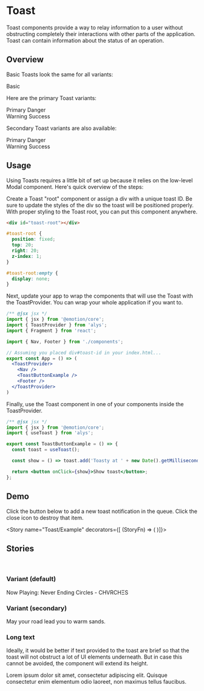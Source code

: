 

<Meta title="Components/Toast" component={Toast} />

# Toast

Toast components provide a way to relay information to a user without obstructing completely their
interactions with other parts of the application. Toast can contain information about the status of
an operation.

## Overview

Basic Toasts look the same for all variants:

<Story name="Basic">
  <Toast variant="secondary" color="basic">Basic</Toast>
</Story>

Here are the primary Toast variants:

<Story name="Primary/All">
  <Fragment>
    <div>
      <Toast>Primary</Toast>
      <Toast color="danger">Danger</Toast>
    </div>
    <div>
      <Toast color="warning">Warning</Toast>
      <Toast color="success">Success</Toast>
    </div>
  </Fragment>
</Story>

Secondary Toast variants are also available:

<Story name="Secondary/All">
  <Fragment>
    <div>
      <Toast variant="secondary">Primary</Toast>
      <Toast variant="secondary" color="danger">Danger</Toast>
    </div>
    <div>
      <Toast variant="secondary" color="warning">Warning</Toast>
      <Toast variant="secondary" color="success">Success</Toast>
    </div>
  </Fragment>
</Story>

<Props of={Toast} />

## Usage

Using Toasts requires a little bit of set up because it relies on the low-level Modal component.
Here's quick overview of the steps:

Create a Toast "root" component or assign a div with a unique toast ID. Be sure to update the
styles of the div so the toast will be positioned properly. With proper styling to the Toast root,
you can put this component anywhere.

```html
<div id="toast-root"></div>
```

```css
#toast-root {
  position: fixed;
  top: 20;
  right: 20;
  z-index: 1;
}

#toast-root:empty {
  display: none;
}
```

Next, update your app to wrap the components that will use the Toast with the ToastProvider. You can
wrap your whole application if you want to.

```jsx
/** @jsx jsx */
import { jsx } from '@emotion/core';
import { ToastProvider } from 'alys';
import { Fragment } from 'react';

import { Nav, Footer } from './components';

// Assuming you placed div#toast-id in your index.html...
export const App = () => (
  <ToastProvider>
    <Nav />
    <ToastButtonExample />
    <Footer />
  </ToastProvider>
)
```

Finally, use the Toast component in one of your components inside the ToastProvider.

```jsx
/** @jsx jsx */
import { jsx } from '@emotion/core';
import { useToast } from 'alys';

export const ToastButtonExample = () => {
  const toast = useToast();

  const show = () => toast.add('Toasty at ' + new Date().getMilliseconds().toString() + ' degrees');

  return <button onClick={show}>Show toast</button>;
};
```

## Demo

Click the button below to add a new toast notification in the queue. Click the close icon to destroy
that item.

<Story
  name="Toast/Example"
  decorators={[
    (StoryFn) => (
      <Fragment>
        <ToastRoot />
        <Centered>
          <StoryFn />
        </Centered>
      </Fragment>
    )]}>
  <ToastProvider>
    <ToastExample />
  </ToastProvider>
</Story>

## Stories

<br />

### Variant (default)

<Preview>
  <Story name="Variant/Default">
    <Toast>
      Now Playing: Never Ending Circles - CHVRCHΞS
    </Toast>
  </Story>
</Preview>

### Variant (secondary)

<Preview>
  <Story name="Variant/Secondary">
    <Toast variant="secondary">
      May your road lead you to warm sands.
    </Toast>
  </Story>
</Preview>

### Long text

Ideally, it would be better if text provided to the toast are brief so that the toast will not
obstruct a lot of UI elements underneath. But in case this cannot be avoided, the component will
extend its height.

<Preview>
  <Story name="LongText">
    <Toast>
      Lorem ipsum dolor sit amet, consectetur adipiscing elit. Quisque consectetur enim elementum
      odio laoreet, non maximus tellus faucibus.
    </Toast>
  </Story>
</Preview>
